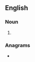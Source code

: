 {{also|slap shot}}
==English==
{{wikipedia}}

===Noun===
{{en-noun}}

# {{lb|en|ice hockey}} {{alternative spelling of|slap shot|lang=en}}

===Anagrams===
* {{anagrams|en|path loss|pathloss}}